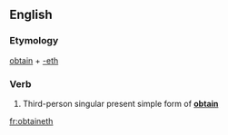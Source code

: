 ==English==

===Etymology===
[[obtain]] + [[-eth]]

===Verb===
{{en-verb form}}

# {{context|archaic|lang=en}} Third-person singular present simple form of '''[[obtain]]'''

[[fr:obtaineth]]